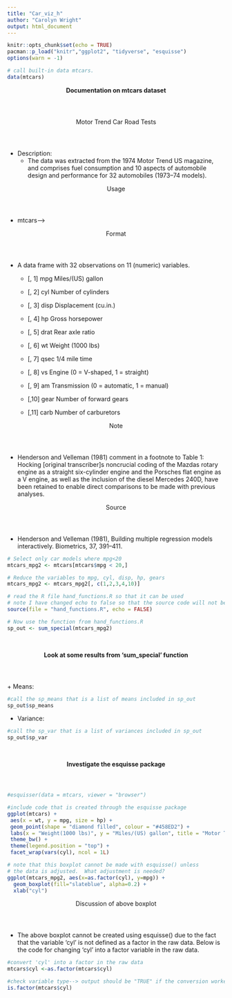 ```yaml
---
title: "Car_viz_h"
author: "Carolyn Wright"
output: html_document
---
```


```r
knitr::opts_chunk$set(echo = TRUE)
pacman::p_load("knitr","ggplot2", "tidyverse", "esquisse")
options(warn = -1)
```

```r
# call built-in data mtcars.
data(mtcars)

```
<header><b> Documentation on mtcars dataset</header></b>

<header>Motor Trend Car Road Tests</header>
 + Description:
   + The data was extracted from the 1974 Motor Trend US magazine, and comprises fuel consumption and 10 aspects of automobile design and performance for 32 automobiles (1973–74 models).

<header>Usage</header>
 + mtcars-->
 
<header>Format</header>
 + A data frame with 32 observations on 11 (numeric) variables.

   + [, 1]	mpg	Miles/(US) gallon

   + [, 2]	cyl	Number of cylinders

   + [, 3]	disp	Displacement (cu.in.)

   + [, 4]	hp	Gross horsepower

   + [, 5]	drat	Rear axle ratio

   + [, 6]	wt	Weight (1000 lbs)

   + [, 7]	qsec	1/4 mile time

   + [, 8]	vs	Engine (0 = V-shaped, 1 = straight)

   + [, 9]	am	Transmission (0 = automatic, 1 = manual)

   + [,10]	gear	Number of forward gears

   + [,11]	carb	Number of carburetors

<header>Note</header>
 + Henderson and Velleman (1981) comment in a footnote to Table 1: Hocking [original transcriber]s noncrucial coding of the Mazdas rotary engine as a straight six-cylinder engine and the Porsches flat engine as a V engine, as well as the inclusion of the diesel Mercedes 240D, have been retained to enable direct comparisons to be made with previous analyses.

<header>Source</header>
 + Henderson and Velleman (1981), Building multiple regression models interactively. Biometrics, 37, 391–411.
 
```r
# Select only car models where mpg<20
mtcars_mpg2 <- mtcars[mtcars$mpg < 20,]

# Reduce the variables to mpg, cyl, disp, hp, gears
mtcars_mpg2 <- mtcars_mpg2[, c(1,2,3,4,10)]

# read the R file hand_functions.R so that it can be used
# note I have changed echo to false so that the source code will not be displayed
source(file = "hand_functions.R", echo = FALSE)

# Now use the function from hand_functions.R
sp_out <- sum_special(mtcars_mpg2)

```
<br>

<header><b>Look at some results from 'sum_special' function</header></b>
 + Means:
```r
#call the sp_means that is a list of means included in sp_out
sp_out$sp_means

```
 
 + Variance:
```r
#call the sp_var that is a list of variances included in sp_out
sp_out$sp_var

```
<br>

<b><header> Investigate the esquisse package</header></b>

```r
#esquisser(data = mtcars, viewer = "browser")

#include code that is created through the esquisse package
ggplot(mtcars) +
 aes(x = wt, y = mpg, size = hp) +
 geom_point(shape = "diamond filled", colour = "#458ED2") +
 labs(x = "Weight(1000 lbs)", y = "Miles/(US) gallon", title = "Motor Trend Car Road Tests", size = "Gross horsepower") +
 theme_bw() +
 theme(legend.position = "top") +
 facet_wrap(vars(cyl), ncol = 1L)
```

```r
# note that this boxplot cannot be made with esquisse() unless
# the data is adjusted.  What adjustment is needed?
ggplot(mtcars_mpg2, aes(x=as.factor(cyl), y=mpg)) + 
  geom_boxplot(fill="slateblue", alpha=0.2) + 
  xlab("cyl")

```
<header> Discussion of above boxplot</header>
 + The above boxplot cannot be created using esquisse() due to the fact that the variable 'cyl' is not defined as a factor in the raw data. Below is the code for changing 'cyl' into a factor variable in the raw data.
 
```r
#convert 'cyl' into a factor in the raw data
mtcars$cyl <-as.factor(mtcars$cyl)

#check variable type--> output should be "TRUE" if the conversion worked properly
is.factor(mtcars$cyl)

```
 
